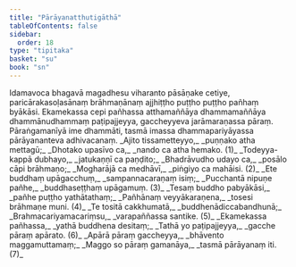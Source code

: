 ```yaml
---
title: "Pārāyanatthutigāthā"
tableOfContents: false
sidebar:
  order: 18
type: "tipitaka"
basket: "su"
book: "sn"
---
```



<DynamicBreadcrumb />

<Paragraph number="1333" book="sn">
Idamavoca bhagavā magadhesu viharanto pāsāṇake cetiye, paricārakasoḷasānaṃ brāhmaṇānaṃ ajjhiṭṭho puṭṭho puṭṭho pañhaṃ byākāsi. Ekamekassa cepi pañhassa atthamaññāya dhammamaññāya dhammānudhammaṃ paṭipajjeyya, gaccheyyeva jarāmaraṇassa pāraṃ. Pāraṅgamanīyā ime dhammāti, tasmā imassa dhammapariyāyassa pārāyananteva adhivacanaṃ.
</Paragraph>

<Division number="1131" book="sn" bookNo="18" page="449">

<Paragraph number="1334" type="verses" book="sn">
_Ajito tissametteyyo,_  
_puṇṇako atha mettagū;_  
_Dhotako upasīvo ca,_  
_nando ca atha hemako. (1)_  

</Paragraph>

</Division>
<Division number="1132" book="sn" bookNo="18" page="449">

<Paragraph number="1335" type="verses" book="sn">
_Todeyya-kappā dubhayo,_  
_jatukaṇṇī ca paṇḍito;_  
_Bhadrāvudho udayo ca,_  
_posālo cāpi brāhmaṇo;_  
_Mogharājā ca medhāvī,_  
_piṅgiyo ca mahāisi. (2)_  

</Paragraph>

</Division>
<Division number="1133" book="sn" bookNo="18" page="449">

<Paragraph number="1336" type="verses" book="sn">
_Ete buddhaṃ upāgacchuṃ,_  
_sampannacaraṇaṃ isiṃ;_  
_Pucchantā nipuṇe pañhe,_  
_buddhaseṭṭhaṃ upāgamuṃ. (3)_  

</Paragraph>

</Division>
<Division number="1134" book="sn" bookNo="18" page="449">

<Paragraph number="1337" type="verses" book="sn">
_Tesaṃ buddho pabyākāsi,_  
_pañhe puṭṭho yathātathaṃ;_  
_Pañhānaṃ veyyākaraṇena,_  
_tosesi brāhmaṇe muni. (4)_  

</Paragraph>

</Division>
<Division number="1135" book="sn" bookNo="18" page="449">

<Paragraph number="1338" type="verses" book="sn">
_Te tositā cakkhumatā,_  
_buddhenādiccabandhunā;_  
_Brahmacariyamacariṃsu,_  
_varapaññassa santike. (5)_  

</Paragraph>

</Division>
<Division number="1136" book="sn" bookNo="18" page="449">

<Paragraph number="1339" type="verses" book="sn">
_Ekamekassa pañhassa,_  
_yathā buddhena desitaṃ;_  
_Tathā yo paṭipajjeyya,_  
_gacche pāraṃ apārato. (6)_  

</Paragraph>

</Division>
<Division number="1137" book="sn" bookNo="18" page="449">

<Paragraph number="1340" type="verses" book="sn">
_Apārā pāraṃ gaccheyya,_  
_bhāvento maggamuttamaṃ;_  
_Maggo so pāraṃ gamanāya,_  
_tasmā pārāyanaṃ iti. (7)_
</Paragraph>
</Division>